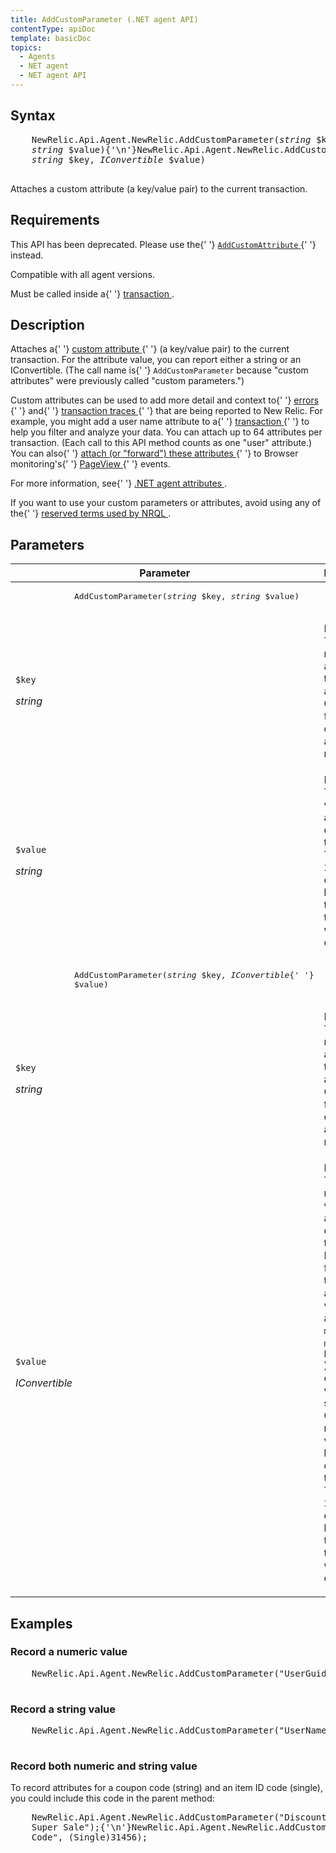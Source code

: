 ```yaml
---
title: AddCustomParameter (.NET agent API)
contentType: apiDoc
template: basicDoc
topics:
  - Agents
  - NET agent
  - NET agent API
---
```


<div>
  <h2>Syntax</h2>
  <pre>
    NewRelic.Api.Agent.NewRelic.AddCustomParameter(<em>string</em> $key,{' '}
    <em>string</em> $value){'\n'}NewRelic.Api.Agent.NewRelic.AddCustomParameter(
    <em>string</em> $key, <em>IConvertible</em> $value)
  </pre>
  Attaches a custom attribute (a key/value pair) to the current transaction.
  <h2>Requirements</h2>
  <div className="callout-caution">
    <p>
      This API has been deprecated. Please use the{' '}
      <a href="/docs/agents/net-agent/net-agent-api/itransaction">
        <code>AddCustomAttribute</code>
      </a>{' '}
      instead.
    </p>
  </div>
  <p>Compatible with all agent versions.</p>
  <p>
    Must be called inside a{' '}
    <a href="/docs/apm/transactions/intro-transactions/transactions-new-relic-apm">
      transaction
    </a>
    .
  </p>
  <h2>Description</h2>
  <p>
    Attaches a{' '}
    <a href="/docs/agents/manage-apm-agents/agent-metrics/agent-attributes">
      custom attribute
    </a>{' '}
    (a key/value pair) to the current transaction. For the attribute value, you
    can report either a string or an IConvertible. (The call name is{' '}
    <code>AddCustomParameter</code> because "custom attributes" were previously
    called "custom parameters.")
  </p>
  <p>
    Custom attributes can be used to add more detail and context to{' '}
    <a href="/docs/apm/applications-menu/error-analytics/introduction-error-analytics">
      errors
    </a>{' '}
    and{' '}
    <a href="/docs/apm/transactions/transaction-traces/introduction-transaction-traces">
      transaction traces
    </a>{' '}
    that are being reported to New Relic. For example, you might add a user name
    attribute to a{' '}
    <a href="/docs/accounts-partnerships/education/getting-started-new-relic/glossary#transaction">
      transaction
    </a>{' '}
    to help you filter and analyze your data. You can attach up to 64 attributes
    per transaction. (Each call to this API method counts as one "user"
    attribute.) You can also{' '}
    <a href="/docs/insights/new-relic-insights/decorating-events/insights-custom-attributes#forwarding-attributes">
      attach (or "forward") these attributes
    </a>{' '}
    to Browser monitoring's{' '}
    <a href="/docs/agents/manage-apm-agents/agent-metrics/agent-attributes#destinations">
      PageView
    </a>{' '}
    events.
  </p>
  <p>
    For more information, see{' '}
    <a href="/docs/agents/net-agent/attributes/net-agent-attributes">
      .NET agent attributes
    </a>
    .
  </p>
  <div className="callout-important">
    <p>
      If you want to use your custom parameters or attributes, avoid using any
      of the{' '}
      <a href="/docs/insights/nrql-new-relic-query-language/nrql-resources/nrql-reserved-words">
        reserved terms used by NRQL
      </a>
      .
    </p>
  </div>
  <h2>Parameters</h2>
  <table>
    <thead>
      <tr>
        <th width="25%">Parameter</th>
        <th>Description</th>
      </tr>
    </thead>
    <tbody>
      <tr>
        <td colSpan={2}>
          <pre>
            AddCustomParameter(<em>string</em> $key, <em>string</em> $value)
          </pre>
        </td>
      </tr>
      <tr>
        <td>
          <p>
            <code>$key</code>
          </p>
          <p>
            <em>string</em>
          </p>
        </td>
        <td>
          Required. The key name to add to the transaction attributes. Only the
          first 255 characters are retained.
        </td>
      </tr>
      <tr>
        <td>
          <p>
            <code>$value</code>
          </p>
          <p>
            <em>string</em>
          </p>
        </td>
        <td>
          <p>
            Required. The string value to add to the current transaction. There
            is a 255 character limit. Values that exceed this limit will be
            discarded.
          </p>
        </td>
      </tr>
      <tr>
        <td colSpan={2}>
          <pre>
            AddCustomParameter(<em>string</em> $key, <em>IConvertible</em>{' '}
            $value)
          </pre>
        </td>
      </tr>
      <tr>
        <td>
          <p>
            <code>$key</code>
          </p>
          <p>
            <em>string</em>
          </p>
        </td>
        <td>
          Required. The key name to add to the transaction attributes. Only the
          first 255 characters are retained.
        </td>
      </tr>
      <tr>
        <td>
          <p>
            <code>$value</code>
          </p>
          <p>
            <em>IConvertible </em>
          </p>
        </td>
        <td>
          <p>
            Required. The numeric value to add to the current transaction. For
            NRQL functions that require a numeric value (such as{' '}
            <code>min()</code>, <code>max()</code>, or <code>histogram()</code>
            ), you must convert values to singles. Other numeric values will be
            converted to strings. There is a 255 character limit. Values that
            exceed this limit will be discarded.
          </p>
        </td>
      </tr>
    </tbody>
  </table>
  <h2>Examples</h2>
  <h3 id="custom-iconvertible">Record a numeric value</h3>
  <pre>
    NewRelic.Api.Agent.NewRelic.AddCustomParameter("UserGuid", (Single)1234);
  </pre>
  <h3 id="custom-string">Record a string value</h3>
  <pre>
    NewRelic.Api.Agent.NewRelic.AddCustomParameter("UserName", "Data Nerd");
  </pre>
  <h3 id="custom-iconvertible-plus-string">
    Record both numeric and string value
  </h3>
  <p>
    To record attributes for a coupon code (string) and an item ID code
    (single), you could include this code in the parent method:
  </p>
  <pre>
    NewRelic.Api.Agent.NewRelic.AddCustomParameter("Discount Code", "Summer
    Super Sale");{'\n'}NewRelic.Api.Agent.NewRelic.AddCustomParameter("Item
    Code", (Single)31456);
  </pre>
</div>
